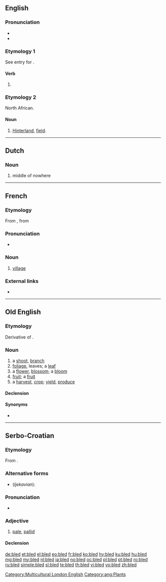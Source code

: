 ==English==

===Pronunciation===
* {{IPA|/ˈbled/|lang=en}}
* {{rhymes|ɛd|lang=en}}

===Etymology 1===
See entry for {{term|bleed|lang=en}}.

====Verb====
{{head|en|verb form}}

# {{en-past of|bleed}}

===Etymology 2===
North African.

====Noun====
{{en-noun}}

# {{context|in parts of French North Africa|lang=en}} [[hinterland|Hinterland]], [[field]].

----

==Dutch==
===Noun===
{{nl-noun|m|-|-}}
# middle of nowhere

----
==French==

===Etymology===
From {{etyl|arq|fr}}, from {{etyl|ar|fr}} {{term|بِلَاد|lang=ar}}

===Pronunciation===
* {{IPA|/blɛd/|lang=fr}}

===Noun===
{{fr-noun|m}}

# {{context|somewhat|_|pejorative|lang=fr}} [[village]]

===External links===
* {{R:TLFi}}

----

==Old English==

===Etymology===
Derivative of {{m|ang|blōwan||to bloom, blossom}}.

===Noun===
{{ang-noun|head=blēd|f}}

# a [[shoot]], [[branch]]
# [[foliage]], leaves; a [[leaf]]
# a [[flower]], [[blossom]]; a [[bloom]]
# [[fruit]]; a [[fruit]]
# a [[harvest]], [[crop]]; [[yield]], [[produce]]

====Declension====
{{ang-decl-noun-o-f|bled|alt1=blēd}}

====Synonyms====
* {{l|ang|ofett}}

----

==Serbo-Croatian==

===Etymology===
From {{etyl|sla-pro|sh}} {{m|sla-pro|*blědъ}}.

===Alternative forms===
* (''Ijekavian''): {{l|sh|blijȇd}}

===Pronunciation===
* {{IPA|/blêːd/|lang=sh}}

===Adjective===
{{sh-adj|head=blȇd|def=bledi|def_a=blȇdī|comp=bleđi|comp_a=blȅđī|r|блед|бле̑д}}

# [[pale]], [[pallid]]

====Declension====
{{sh-adj-full|bled|o|bleđ|e}}

[[Category:Multicultural London English]]
[[Category:ang:Plants]]

[[de:bled]]
[[et:bled]]
[[el:bled]]
[[eo:bled]]
[[fr:bled]]
[[ko:bled]]
[[hy:bled]]
[[ku:bled]]
[[hu:bled]]
[[mg:bled]]
[[my:bled]]
[[nl:bled]]
[[ja:bled]]
[[no:bled]]
[[oc:bled]]
[[pl:bled]]
[[pt:bled]]
[[ro:bled]]
[[ru:bled]]
[[simple:bled]]
[[sl:bled]]
[[te:bled]]
[[th:bled]]
[[vi:bled]]
[[vo:bled]]
[[zh:bled]]